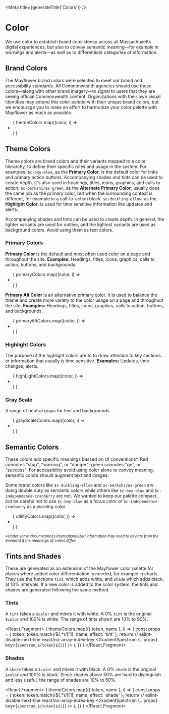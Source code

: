 
<Meta title={generateTitle('Colors')} />

# Color
We use color to establish brand consistency across all Massachusetts digital experiences, but also to convey semantic meaning—for example in warnings and alerts—as well as to differentiate categories of information.


## Brand Colors
The Mayflower brand colors were selected to meet our brand and accessibility standards. All Commonwealth agencies should use these colors—along with other brand imagery—to signal to users that they are seeing official Commonwealth content. Organizations with their own visual identities may extend this color palette with their unique brand colors, but we encourage you to make an effort to harmonize your color palette with Mayflower as much as possible.

<ul className="sg-colors">
  {
    themeColors.map((color, i) => <li key={`themeColors${i}`}><ColorSwatch {...color} variable={color.token} /></li>)
  }
</ul>

## Theme Colors
Theme colors are brand colors and their variants mapped to a color hierarchy, to define their specific roles and usage in the system. 
For examples, `$c-bay-blue`, as the **Primary Color**, is the default color for links and primary action buttons. Accompanying shades and tints can be used to create depth. It's also used in headings, titles, icons, graphics, and calls to action. `$c-berkshires-green`, as the **Alternate Primary Color**, usually does the same job as the primary color, but when the surrounding context is different, for example in a call-to-action block. `$c-duckling-ellow`, as the **Highlight Color**, is used for time sensitive information like updates and alerts.

Accompanying shades and tints can be used to create depth. In general, the lighter variants are used for outline, and the lightest variants are used as background colors. Avoid using them as text colors. 

### Primary Colors

**Primary Color** is the default and most often used color on a page and throughout the site.  **Examples:** Headings, titles, icons, graphics, calls to action, buttons,
and backgrounds.

<ul className="sg-colors">
  {
    primaryColors.map((color, i) => <li key={`primaryColors${i}`}><ColorSwatch  {...color} /></li>)
  }
</ul>

**Primary Alt Color** is an alternative primary color. It is used to balance the theme and create more variety to the color usage on a page and throughout the site. **Examples:** Headings, titles, icons, graphics, calls to action, buttons, and backgrounds.

<ul className="sg-colors">
  {
    primaryAltColors.map((color, i) => <li key={`primaryAltColors${i}`}><ColorSwatch  {...color} /></li>)
  }
</ul>

### Highlight Colors
The purpose of the highlight colors are to to draw attention to key sections or information that usually is time sensitive. **Examples:** Updates, time changes, alerts.

<ul className="sg-colors">
  {
    highLightColors.map((color, i) => <li key={`highLightColors${i}`}><ColorSwatch {...color} /></li>)
  }
</ul>

### Gray Scale

A range of neutral grays for text and backgrounds.

<ul className="sg-colors">
  {
    grayScaleColors.map((color, i) => <li key={`grayScaleColors${i}`}><ColorSwatch {...color} /></li>)
  }
</ul>

## Semantic Colors

These colors add specific meanings bassed on UI conventions*. Red connotes "stop", "warning", or "danger"; green connotes "go", or "success". For accessibility avoid using color alone to convey meaning, semantic colors should augment text and images.

Some brand colors like `$c-duckling-ellow` and `$c-berkshires-green` are doing double duty as semantic colors while others like `$c-bay-blue` and `$c-independence-cranberry` are not. We wanted to keep our palette compact, but be careful not to use `$c-bay-blue` as a focus color or `$c-independence-cranberry` as a warning color.

<ul className="sg-colors">
  {
    utilityColors.map((color, i) => <li key={`utilityColors${i}`}><ColorSwatch {...color} /></li>)
  }
</ul>

<p>
	<small>
		<em>*Under some circumstances internationalized information may need to deviate from the standard if the meanings of colors differ.</em>
	</small>
</p>

## Tints and Shades

These are generated as an extension of the Mayflower color palette for places where added color differentiation is needed, for example in charts. They use the functions `tint`, which adds white, and `shade` which adds black, at 10% intervals. If a new color is added to the color system, the tints and shades are generated following the same method.

### Tints

A `tint` takes a `$color` and mixes it with white. A 0% `tint` is the original `$color` and 100% is white. The range of tints shown are 10% to 90%.

<React.Fragment>
  {
    themeColors.map(({ token, name }, i) => {
      const props = {
        token: token.match(/\$(.*)/)[1],
        name,
        effect: 'tint'
      };
      return(
        // eslint-disable-next-line react/no-array-index-key
        <GradientSpectrum {...props} key={`spectrum_${token}${i}`} />
      );
    })
  }
</React.Fragment>

### Shades

A `shade` takes a `$color` and mixes it with black. A 0% `shade` is the original `$color` and 100% is black. Since shades above 50% are hard to distinguish and less useful, the range of shades are 10% to 50%.

<React.Fragment>
  {
    themeColors.map(({ token, name }, i) => {
      const props = {
        token: token.match(/\$(.*)/)[1],
        name,
        effect: 'shade'
      };
      return(
        // eslint-disable-next-line react/no-array-index-key
        <GradientSpectrum {...props} key={`spectrum_${token}${i}`} />
      );
    })
  }
</React.Fragment>
